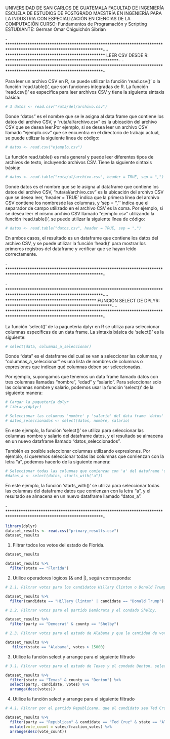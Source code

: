 UNIVERSIDAD DE SAN CARLOS DE GUATEMALA
FACULTAD DE INGENIERÍA
ESCUELA DE ESTUDIOS DE POSTGRADO
MAESTRÍA EN INGENIERÍA PARA LA INDUSTRIA CON ESPECIALIZACIÓN EN CIENCIAS DE LA COMPUTACIÓN
CURSO: Fundamentos de Programación y Scripting
ESTUDIANTE: German Omar Chiguichón Sibrian


-*******************************************************************************************************************-
-********************************************* LEER CSV DESDE R: ***************************************************-
-*******************************************************************************************************************-

Para leer un archivo CSV en R, se puede utilizar la función 'read.csv()' o la función 'read.table()', que son 
funciones integradas de R.
La función 'read.csv()' es específica para leer archivos CSV y tiene la siguiente sintaxis básica:

```r
# 3 datos <- read.csv("ruta/del/archivo.csv")
```

Donde "datos" es el nombre que se le asigna al data frame que contiene los datos del archivo CSV, y 
"ruta/al/archivo.csv" es la ubicación del archivo CSV que se desea leer.Por ejemplo, si se desea leer un archivo
CSV llamado "ejemplo.csv" que se encuentra en el directorio de trabajo actual, se puede utilizar la siguiente 
línea de código:

```r
# datos <- read.csv("ejemplo.csv")
```

La función read.table() es más general y puede leer diferentes tipos de archivos de texto, incluyendo archivos CSV. 
Tiene la siguiente sintaxis básica:

```r
# datos <- read.table("ruta/al/archivo.csv", header = TRUE, sep = ",")
```

Donde datos es el nombre que se le asigna al dataframe que contiene los datos del archivo CSV, "ruta/al/archivo.csv" 
es la ubicación del archivo CSV que se desea leer, 'header = TRUE' indica que la primera línea del archivo CSV 
contiene los nombresde las columnas, y 'sep = ","' indica que el separador de campo utilizado en el archivo CSV 
es la coma.
Por ejemplo, si se desea leer el mismo archivo CSV llamado "ejemplo.csv" utilizando la función 'read.table()', se puede 
utilizar la siguiente línea de código:

```r
# datos <- read.table("datos.csv", header = TRUE, sep = ",")
```

En ambos casos, el resultado es un dataframe que contiene los datos del archivo CSV, y se puede utilizar la función 
'head()' para mostrar los primeros registros del dataframe y verificar que se hayan leído correctamente.

-*******************************************************************************************************************-

-*******************************************************************************************************************-
-***************************************** FUNCIÓN SELECT DE DPLYR: ************************************************-
-*******************************************************************************************************************-

La función 'select()' de la paquetería dplyr en R se utiliza para seleccionar columnas específicas de un data frame. 
La sintaxis básica de 'select()' es la siguiente:

```r
# select(data, columnas_a_seleccionar)
```

Donde "data" es el dataframe del cual se van a seleccionar las columnas, y "columnas_a_seleccionar" es una lista de 
nombres de columnas o expresiones que indican qué columnas deben ser seleccionadas.

Por ejemplo, supongamos que tenemos un data frame llamado datos con tres columnas llamadas "nombre", "edad" y "salario".
Para seleccionar solo las columnas nombre y salario, podemos usar la función 'select()' de la siguiente manera:

```r
# Cargar la paquetería dplyr
# library(dplyr)

# Seleccionar las columnas 'nombre' y 'salario' del data frame 'datos'
# datos_seleccionados <- select(datos, nombre, salario)
```

En este ejemplo, la función 'select()' se utiliza para seleccionar las columnas nombre y salario del dataframe datos, 
y el resultado se almacena en un nuevo dataframe llamado "datos_seleccionados".

También es posible seleccionar columnas utilizando expresiones. Por ejemplo, si queremos seleccionar todas las columnas
que comienzan con la letra "a", podemos hacerlo de la siguiente manera:


```r
# Seleccionar todas las columnas que comienzan con 'a' del dataframe 'datos'
#datos_a <- select(datos, starts_with("a"))
```

En este ejemplo, la función 'starts_with()' se utiliza para seleccionar todas las columnas del dataframe datos que 
comienzan con la letra "a", y el resultado se almacena en un nuevo dataframe llamado "datos_a".

-*******************************************************************************************************************-

```r
library(dplyr)
dataset_results <- read.csv("primary_results.csv")
dataset_results
```

1. Filtrar todos los votos del estado de Florida.

```r
dataset_results

dataset_results %>%
  filter(state == "Florida")
```

2. Utilice operadores lógicos (& and |), según corresponda:

```r

# 2.1. Filtrar votos para los candidatos Hillary Clinton o Donald Trump.

dataset_results %>%
  filter(candidate == "Hillary Clinton" | candidate == "Donald Trump")
```

```r
# 2.2. Filtrar votos para el partido Demócrata y el condado Shelby.

dataset_results %>%
  filter(party == "Democrat" & county == "Shelby")
```

```r
# 2.3. Filtrar votos para el estado de Alabama y que la cantidad de votos sea mayor a 15000.

dataset_results %>%
   filter(state == "Alabama", votes > 15000)
```

3. Utilice la función select y arrange para el siguiente filtrado

```r
# 3.1. Filtrar votos para el estado de Texas y el condado Denton, seleccionando únicamente las columnas party, candidate, votes, luego ordene de forma descendente por la columna votes.

dataset_results %>%
  filter(state == "Texas" & county == "Denton") %>%
  select(party, candidate, votes) %>%
  arrange(desc(votes))
```

4. Utilice la función select y arrange para el siguiente filtrado

```r
# 4.1. Filtrar por el partido Republicano, que el candidato sea Ted Cruz en el estado de Alaska, luego agregue una columna que se llame vote_count que sea la división de votes por fraction_votes (votes/fraction_votes), finalmente ordene de forma descendente por vote_count.

dataset_results %>%
  filter(party == "Republican" & candidate == "Ted Cruz" & state == "Alaska") %>%
  mutate(vote_count = votes/fraction_votes) %>%
  arrange(desc(vote_count))
```